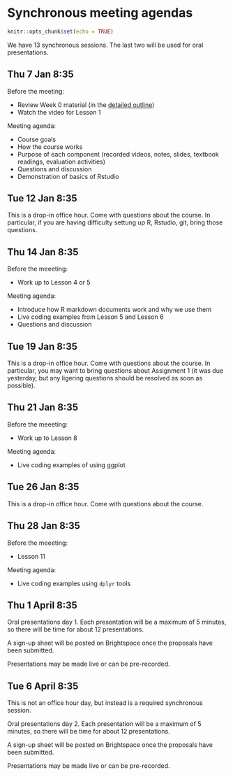 # Synchronous meeting agendas {#sync}

```r
knitr::opts_chunk$set(echo = TRUE)
```

We have 13 synchronous sessions. The last two will be used for oral presentations.

## Thu 7 Jan 8:35 {#sync-1}

Before the meeting: 

* Review Week 0 material (in the [detailed outline](#outline))
* Watch the video for Lesson 1

Meeting agenda:

* Course goals
* How the course works
* Purpose of each component (recorded videos, notes, slides, textbook readings, evaluation activities)
* Questions and discussion
* Demonstration of basics of Rstudio

## Tue 12 Jan 8:35

This is a drop-in office hour. Come with questions about the course. In particular, if you are having difficulty settung up R, Rstudio, git, bring those questions.

## Thu 14 Jan 8:35 {#sync-2}

Before the meeeting:

* Work up to Lesson 4 or 5

Meeting agenda:

* Introduce how R markdown documents work and why we use them
* Live coding examples from Lesson 5 and Lesson 6
* Questions and discussion

## Tue 19 Jan 8:35

This is a drop-in office hour. Come with questions about the course. In particular, you may want to bring questions about Assignment 1 (it was due yesterday, but any ligering questions should be resolved as soon as possible).

## Thu 21 Jan 8:35 {#sync-3}

Before the meeeting:

* Work up to Lesson 8

Meeting agenda:

* Live coding examples of using ggplot

## Tue 26 Jan 8:35

This is a drop-in office hour. Come with questions about the course.

## Thu 28 Jan 8:35 {#sync-4}

Before the meeeting:

* Lesson 11

Meeting agenda:

* Live coding examples using `dplyr` tools





## Thu 1 April 8:35 {#sync-12}

Oral presentations day 1. Each presentation will be a maximum of 5 minutes, so there will be time for about 12 presentations.

A sign-up sheet will be posted on Brightspace once the proposals have been submitted.

Presentations may be made live or can be pre-recorded.

## Tue 6 April 8:35 {#sync-13}

This is not an office hour day, but instead is a required synchronous session.

Oral presentations day 2. Each presentation will be a maximum of 5 minutes, so there will be time for about 12 presentations.

A sign-up sheet will be posted on Brightspace once the proposals have been submitted.

Presentations may be made live or can be pre-recorded.

